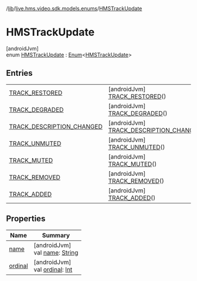 /[lib](/api-reference/android/v2/home/content)/[live.hms.video.sdk.models.enums](../index)/[HMSTrackUpdate](index)

# HMSTrackUpdate

[androidJvm]\
enum [HMSTrackUpdate](index) : [Enum](https://kotlinlang.org/api/latest/jvm/stdlib/kotlin/-enum/index.html)<[HMSTrackUpdate](index)>

## Entries

|                                                                                     |                                                                                                         |
| ----------------------------------------------------------------------------------- | ------------------------------------------------------------------------------------------------------- |
| [TRACK_RESTORED](-t-r-a-c-k_-r-e-s-t-o-r-e-d/index)                                 | [androidJvm]<br />[TRACK_RESTORED](-t-r-a-c-k_-r-e-s-t-o-r-e-d/index)()                                 |
| [TRACK_DEGRADED](-t-r-a-c-k_-d-e-g-r-a-d-e-d/index)                                 | [androidJvm]<br />[TRACK_DEGRADED](-t-r-a-c-k_-d-e-g-r-a-d-e-d/index)()                                 |
| [TRACK_DESCRIPTION_CHANGED](-t-r-a-c-k_-d-e-s-c-r-i-p-t-i-o-n_-c-h-a-n-g-e-d/index) | [androidJvm]<br />[TRACK_DESCRIPTION_CHANGED](-t-r-a-c-k_-d-e-s-c-r-i-p-t-i-o-n_-c-h-a-n-g-e-d/index)() |
| [TRACK_UNMUTED](-t-r-a-c-k_-u-n-m-u-t-e-d/index)                                    | [androidJvm]<br />[TRACK_UNMUTED](-t-r-a-c-k_-u-n-m-u-t-e-d/index)()                                    |
| [TRACK_MUTED](-t-r-a-c-k_-m-u-t-e-d/index)                                          | [androidJvm]<br />[TRACK_MUTED](-t-r-a-c-k_-m-u-t-e-d/index)()                                          |
| [TRACK_REMOVED](-t-r-a-c-k_-r-e-m-o-v-e-d/index)                                    | [androidJvm]<br />[TRACK_REMOVED](-t-r-a-c-k_-r-e-m-o-v-e-d/index)()                                    |
| [TRACK_ADDED](-t-r-a-c-k_-a-d-d-e-d/index)                                          | [androidJvm]<br />[TRACK_ADDED](-t-r-a-c-k_-a-d-d-e-d/index)()                                          |

## Properties

| Name                                                    | Summary                                                                                                                                                     |
| ------------------------------------------------------- | ----------------------------------------------------------------------------------------------------------------------------------------------------------- |
| [name](index#1742696961%2FProperties%2F-1973928616)     | [androidJvm]<br />val [name](index#1742696961%2FProperties%2F-1973928616): [String](https://kotlinlang.org/api/latest/jvm/stdlib/kotlin/-string/index.html) |
| [ordinal](index#-1405179491%2FProperties%2F-1973928616) | [androidJvm]<br />val [ordinal](index#-1405179491%2FProperties%2F-1973928616): [Int](https://kotlinlang.org/api/latest/jvm/stdlib/kotlin/-int/index.html)   |

